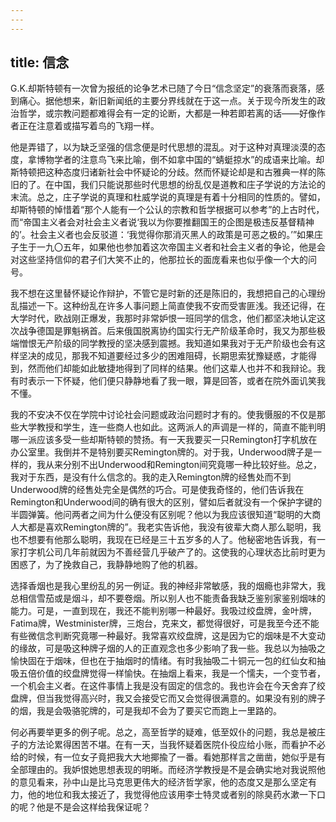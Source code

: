 ```yaml
---
---
---
```

title: 信念
---




G.K.却斯特顿有一次曾为报纸的论争艺术已随了今日“信念坚定”的衰落而衰落，感到痛心。据他想来，新旧新闻纸的主要分界线就在于这一点。关于现今所发生的政治哲学，或宗教问题都难得会有一定的论断，大都是一种若即若离的话——好像作者正在注意着或描写着鸟的飞翔一样。

他是弄错了，以为缺乏坚强的信念便是时代思想的混乱。对于这种对真理淡漠的态度，拿博物学者的注意鸟飞来比喻，倒不如拿中国的“蜻蜓掠水”的成语来比喻。却斯特顿把这种态度归诸新社会中怀疑论的分歧。然而怀疑论却是和古雅典一样的陈旧的了。在中国，我们只能说那些时代思想的纷乱仅是道教和庄子学说的方法论的末流。总之，庄子学说的真理和杜威学说的真理是有着十分相同的性质的。譬如，却斯特顿的悼惜着“那个人能有一个公认的宗教和哲学根据可以参考”的上古时代，而“帝国主义者会对社会主义者说‘我以为你要推翻国王的企图是极违反基督精神的’。社会主义者也会反驳道：‘我觉得你那消灭黑人的政策是可恶之极的。’”如果庄子生于一九〇五年，如果他也参加着这次帝国主义者和社会主义者的争论，他是会对这些坚持信仰的君子们大笑不止的，他那拉长的面庞看来也似乎像一个大的问号。

我不想在这里替怀疑论作辩护，不管它是时新的还是陈旧的，我想把自己的心理纷乱描述一下。这种纷乱在许多人事问题上简直使我不安而受害匪浅。我还记得，在大学时代，欧战刚正爆发，我那时非常妒恨一班同学的信念，他们都坚决地认定这次战争德国是罪魁祸首。后来俄国脱离协约国实行无产阶级革命时，我又为那些极端憎恨无产阶级的同学教授的坚决感到震撼。我知道如果我对于无产阶级也会有这样坚决的成见，那我不知道要经过多少的困难阻碍，长期思索犹豫疑惑，才能得到，然而他们却能如此敏捷地得到了同样的结果。他们这辈人也并不和我辩论。我有时表示一下怀疑，他们便只静静地看了我一眼，算是回答，或者在院外面讥笑我不懂。

我的不安决不仅在学院中讨论社会问题或政治问题时才有的。使我慑服的不仅是那些大学教授和学生，连一些商人也如此。这两派人的声调是一样的，简直不能判明哪一派应该多受一些却斯特顿的赞扬。有一天我要买一只Remington打字机放在办公室里。我倒并不是特别要买Remington牌的。对于我，Underwood牌子是一样的，我从来分别不出Underwood和Remington间究竟哪一种比较好些。总之，我对于东西，是没有什么信念的。我的走入Remington牌的经售处而不到Underwood牌的经售处完全是偶然的巧合。可是使我奇怪的，他们告诉我在Remington和Underwood间的确有很大的区别，譬如后者就没有一个保护字键的半圆弹簧。他问两者之间为什么便没有区别呢？他以为我应该很知道“聪明的大商人大都是喜欢Remington牌的”。我老实告诉他，我没有彼辈大商人那么聪明，我也不想要有他那么聪明，我现在已经是三十五岁多的人了。他秘密地告诉我，有一家打字机公司几年前就因为不善经营几乎破产了的。这使我的心理状态比前时更为困惑了，为了挽救自己，我静静地购了他的机器。

选择香烟也是我心里纷乱的另一例证。我的神经非常敏感，我的烟瘾也非常大，我总相信雪茄或是烟斗，却不要卷烟。所以别人也不能责备我缺乏鉴别家鉴别烟味的能力。可是，一直到现在，我还不能判别哪一种最好。我吸过绞盘牌，金叶牌，Fatima牌，Westminister牌，三炮台，克来文，都觉得很好，可是我至今还不能有些微信念判断究竟哪一种最好。我常喜欢绞盘牌，这是因为它的烟味是不大变动的缘故，可是吸这种牌子烟的人的正直观念也多少影响了我一些。我总以为抽吸之愉快固在于烟味，但也在于抽烟时的情绪。有时我抽吸二十铜元一包的红仙女和抽吸五倍价值的绞盘牌觉得一样愉快。在抽烟上看来，我是一个懦夫，一个变节者，一个机会主义者。在这件事情上我是没有固定的信念的。我也许会在今天舍弃了绞盘牌，但当我觉得高兴时，我又会接受它而又会觉得很满意的。如果没有别的牌子的烟，我是会吸骆驼牌的，可是我却不会为了要买它而跑上一里路的。

何必再要举更多的例子呢。总之，高至哲学的疑难，低至奴仆的问题，我总是被庄子的方法论累得困苦不堪。在有一天，当我怀疑着医院仆役应给小账，而看护不必给的时候，有一位女子竟把我大大地揶揄了一番。看她那样言之凿凿，她似乎是有全部理由的。我妒恨她思想表现的明晰。而经济学教授是不是会确实地对我说照他的意见看来，孙中山是比马克思更伟大的经济哲学家，他的态度又是那么坚定有力，他的地位和我太接近了，我觉得他应该用李士特灵或者别的除臭药水漱一下口的呢？他是不是会这样给我保证呢？